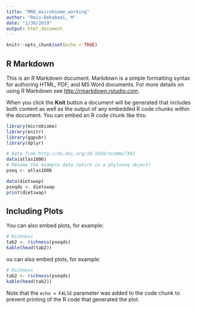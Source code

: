 ```yaml
---
title: "MRD_microbiome_working"
author: "Reis-Dehabadi, M"
date: "1/30/2019"
output: html_document
---
```


```r
knitr::opts_chunk$set(echo = TRUE)
```

## R Markdown

This is an R Markdown document. Markdown is a simple formatting syntax for authoring HTML, PDF, and MS Word documents. For more details on using R Markdown see <http://rmarkdown.rstudio.com>.

When you click the **Knit** button a document will be generated that includes both content as well as the output of any embedded R code chunks within the document. You can embed an R code chunk like this:

```r

library(microbiome)
library(knitr)
library(ggpubr)
library(dplyr)

# Data from http://dx.doi.org/10.1038/ncomms7342
data(atlas1006)   
# Rename the example data (which is a phyloseq object)
pseq <- atlas1006

data(dietswap)  
pseqds <- dietswap
print(dietswap)


```

## Including Plots

You can also embed plots, for example:

```r

# Richness
tab2 <- richness(pseqds)
kable(head(tab2))

```


ou can also embed plots, for example:

```r

# Richness
tab2 <- richness(pseqds)
kable(head(tab2))

```

Note that the `echo = FALSE` parameter was added to the code chunk to prevent printing of the R code that generated the plot.
